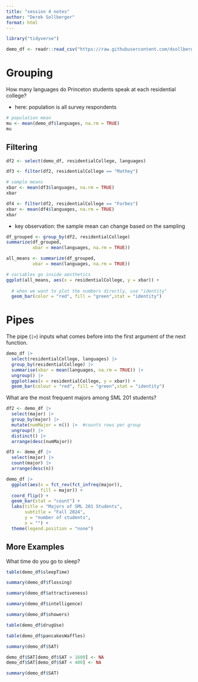 ```yaml
---
title: "session 4 notes"
author: "Derek Sollberger"
format: html
---
```


```r
library("tidyverse")

demo_df <- readr::read_csv("https://raw.githubusercontent.com/dsollberger/sml201slides/main/posts/04_categories/sml201survey.csv")
```

# Grouping

How many languages do Princeton students speak at each residential college?

* here: population is all survey respondents

```r
# population mean
mu <- mean(demo_df$languages, na.rm = TRUE)
mu
```

## Filtering

```r
df2 <- select(demo_df, residentialCollege, languages)

df3 <- filter(df2, residentialCollege == "Mathey")

# sample means
xbar <- mean(df3$languages, na.rm = TRUE)
xbar

df4 <- filter(df2, residentialCollege == "Forbes")
xbar <- mean(df4$languages, na.rm = TRUE)
xbar
```

* key observation: the sample mean can change based on the sampling

```r
df_grouped <- group_by(df2, residentialCollege)
summarize(df_grouped,
          xbar = mean(languages, na.rm = TRUE))
```

```r
all_means <- summarize(df_grouped,
          xbar = mean(languages, na.rm = TRUE))

# variables go inside aesthetics
ggplot(all_means, aes(x = residentialCollege, y = xbar)) +
  
  # when we want to plot the numbers directly, use "identity"
  geom_bar(color = "red", fill = "green",stat = "identity")
```

# Pipes

The pipe (`|>`) inputs what comes before into the first argument of the next function.

```r
demo_df |>
  select(residentialCollege, languages) |>
  group_by(residentialCollege) |>
  summarise(xbar = mean(languages, na.rm = TRUE)) |>
  ungroup() |>
  ggplot(aes(x = residentialCollege, y = xbar)) +
  geom_bar(colour = "red", fill = "green",stat = "identity")
```

What are the most frequent majors among SML 201 students?

```r
df2 <- demo_df |>
  select(major) |>
  group_by(major) |>
  mutate(numMajor = n()) |>  #counts rows per group
  ungroup() |>
  distinct() |>
  arrange(desc(numMajor))
```

```r
df3 <- demo_df |>
  select(major) |>
  count(major) |>
  arrange(desc(n))
```

```r
demo_df |>
  ggplot(aes(x = fct_rev(fct_infreq(major)),
             fill = major)) +
  coord_flip() +
  geom_bar(stat = "count") +
  labs(title = "Majors of SML 201 Students",
       subtitle = "Fall 2024",
       y = "number of students",
       x = "") +
  theme(legend.position = "none")
```


## More Examples

What time do you go to sleep?

```r
table(demo_df$sleepTime)
```

```r
summary(demo_df$flossing)
```

```r
summary(demo_df$attractiveness)
```

```r
summary(demo_df$intelligence)
```

```r
summary(demo_df$showers)
```
```r
table(demo_df$drugUse)
```

```r
table(demo_df$pancakesWaffles)
```

```r
summary(demo_df$SAT)

demo_df$SAT[demo_df$SAT > 1600] <- NA
demo_df$SAT[demo_df$SAT < 400] <- NA

summary(demo_df$SAT)
```










